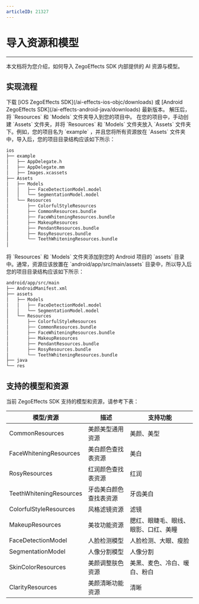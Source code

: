 ```yaml
---
articleID: 21327
---
```


# 导入资源和模型

- - -

本文档将为您介绍，如何导入 ZegoEffects SDK 内部提供的 AI 资源与模型。

## 实现流程

<Steps>
<Step title="下载资源和模型">
下载 [iOS ZegoEffects SDK](/ai-effects-ios-objc/downloads) 或 [Android ZegoEffects SDK](/ai-effects-android-java/downloads) 最新版本。
</Step>
<Step title="导入资源和模型文件夹">
解压后，将 `Resources` 和 `Models` 文件夹导入到您的项目中。
<Tabs>
<Tab title="iOS">
在您的项目中，手动创建 `Assets` 文件夹，并将 `Resources` 和 `Models` 文件夹放入 `Assets` 文件夹下。例如，您的项目名为 `example` ，并且您将所有资源放在 `Assets` 文件夹中，导入后，您的项目目录结构应该如下所示：

```bash
ios
├── example
│   ├── AppDelegate.h
│   ├── AppDelegate.mm
│   ├── Images.xcassets
├── Assets
│   ├── Models
│   │   ├── FaceDetectionModel.model
│   │   └── SegmentationModel.model
│   └── Resources
│       ├── ColorfulStyleResources
│       ├── CommonResources.bundle
│       ├── FaceWhiteningResources.bundle
│       ├── MakeupResources
│       ├── PendantResources.bundle
│       ├── RosyResources.bundle
│       └── TeethWhiteningResources.bundle
│
```
</Tab>
<Tab title="Android">
将 `Resources` 和 `Models` 文件夹添加到您的 Android 项目的 `assets` 目录中。通常，资源应该放置在 `android/app/src/main/assets` 目录中，所以导入后您的项目目录结构应该如下所示：

```bash
android/app/src/main
├── AndroidManifest.xml
├── assets
│   ├── Models
│   │   ├── FaceDetectionModel.model
│   │   └── SegmentationModel.model
│   └── Resources
│       ├── ColorfulStyleResources
│       ├── CommonResources.bundle
│       ├── FaceWhiteningResources.bundle
│       ├── MakeupResources
│       ├── PendantResources.bundle
│       ├── RosyResources.bundle
│       └── TeethWhiteningResources.bundle
├── java
└── res
```
</Tab>
</Tabs>
</Step>
</Steps>

## 支持的模型和资源

当前 ZegoEffects SDK 支持的模型和资源，请参考下表：

| 模型/资源 | 描述 | 支持功能 |
| --- | --- | --- |
| CommonResources | 美颜美型通用资源 | 美颜、美型 |
| FaceWhiteningResources | 美白颜色查找表资源 | 美白 |
| RosyResources | 红润颜色查找表资源 | 红润 |
| TeethWhiteningResources | 牙齿美白颜色查找表资源 | 牙齿美白 |
| ColorfulStyleResources | 风格滤镜资源 | 滤镜 |
| MakeupResources | 美妆功能资源 | 腮红、眼睫毛、眼线、眼影、口红、美瞳 |
| FaceDetectionModel | 人脸检测模型 | 人脸检测、大眼、瘦脸 |
| SegmentationModel | 人像分割模型 | 人像分割 |
| SkinColorResources | 美颜调整肤色资源 | 美黑、麦色、冷白、暖白、粉白 |
| ClarityResources | 美颜清晰功能资源 | 清晰 |
